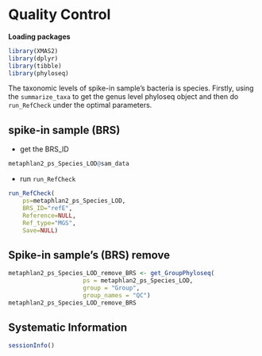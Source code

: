 # Quality Control


**Loading packages**

```r
library(XMAS2)
library(dplyr)
library(tibble)
library(phyloseq)
```

The taxonomic levels of spike-in sample's bacteria is species. Firstly, using the `summarize_taxa` to get the genus level phyloseq object and then do `run_RefCheck` under the optimal parameters.

## spike-in sample (BRS)

* get the BRS_ID
```r
metaphlan2_ps_Species_LOD@sam_data
```

* run `run_RefCheck`
```r
run_RefCheck(
    ps=metaphlan2_ps_Species_LOD,
    BRS_ID="refE",
    Reference=NULL,
    Ref_type="MGS",
    Save=NULL)
```

## Spike-in sample's (BRS) remove
```r
metaphlan2_ps_Species_LOD_remove_BRS <- get_GroupPhyloseq(
                     ps = metaphlan2_ps_Species_LOD,
                     group = "Group",
                     group_names = "QC")
metaphlan2_ps_Species_LOD_remove_BRS
```


## Systematic Information
```r
sessionInfo()
```